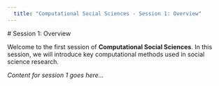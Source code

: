 ```yaml
---
  title: "Computational Social Sciences - Session 1: Overview"
---
```

  
  # Session 1: Overview
  
  Welcome to the first session of **Computational Social Sciences**. In this session, we will introduce key computational methods used in social science research.

*Content for session 1 goes here...*
  